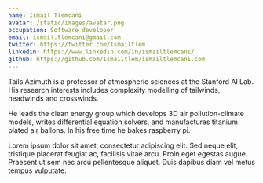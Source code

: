 ```yaml
---
name: Ismail Tlemcani
avatar: /static/images/avatar.png
occupation: Software developer
email: ismail.tlemcani@gmail.com
twitter: https://twitter.com/Ismailtlem
linkedin: https://www.linkedin.com/in/ismailtlemcani/
github: https://github.com/Ismailtlem/ismailtlemcani.com
---
```


Tails Azimuth is a professor of atmospheric sciences at the Stanford AI Lab. His research interests includes complexity modelling of tailwinds, headwinds and crosswinds.

He leads the clean energy group which develops 3D air pollution-climate models, writes differential equation solvers, and manufactures titanium plated air ballons. In his free time he bakes raspberry pi.

Lorem ipsum dolor sit amet, consectetur adipiscing elit. Sed neque elit, tristique placerat feugiat ac, facilisis vitae arcu. Proin eget egestas augue. Praesent ut sem nec arcu pellentesque aliquet. Duis dapibus diam vel metus tempus vulputate.
